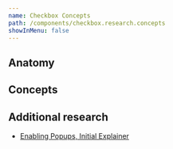 ```yaml
---
name: Checkbox Concepts
path: /components/checkbox.research.concepts
showInMenu: false
---
```



<ComponentCoverage component="Checkbox" />

## Anatomy

<Anatomy component="Checkbox" />

## Concepts

<Concepts component="Checkbox" />

## Additional research

- [Enabling Popups, Initial Explainer](/components/popup.research.explainer)
